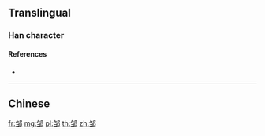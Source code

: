 {{character info/new}}
{{also|鄒}}
==Translingual==

===Han character===
{{Han char|rn=163|rad=邑|as=05|sn=8|four=|canj=NSNL|ids=⿰[[刍]][[邑|⻏]]}}

====References====
* {{Han ref|kx=1270.071|dkj=39350|dj=1769.060|hdz=63764.020|uh=90B9|ud=37049}}

----

==Chinese==
{{zh-see|鄒}}

[[fr:邹]]
[[mg:邹]]
[[pl:邹]]
[[th:邹]]
[[zh:邹]]